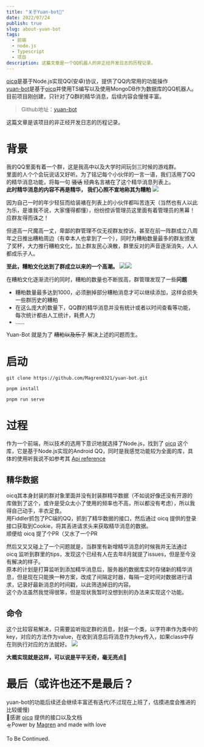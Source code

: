 ```yaml
---
title: "关于Yuan-bot🤖"
date: 2022/07/24
publish: true
slug: about-yuan-bot
tags:
  - 前端
  - node.js
  - Typescript
  - 项目
description: 这篇文章是一个QQ机器人的非正经开发日志的历程记录。
---
```


[oicq](https://github.com/takayama-lily/oicq)是基于Node.js实现QQ(安卓)协议，提供了QQ内常用的功能操作  
[yuan-bot](https://github.com/Magren0321/yuan-bot)是基于[oicq](https://github.com/takayama-lily/oicq)并使用TS编写以及使用MongoDB作为数据库的QQ机器人。目前项目刚创建，只针对了Q群的精华消息，后续内容会慢慢丰富。

> Github地址：[yuan-bot](https://github.com/Magren0321/yuan-bot)

这篇文章是该项目的非正经开发日志的历程记录。


# 背景
我的QQ里面有着一个群，这是我高中以及大学时间玩剑三时候的游戏群。  
里面的人个个会玩说话又好听。为了铭记每个小伙伴的一言一语，我们活用了QQ的精华消息功能，将每一句 <del>骚话</del> 经典名言裱在了这个精华消息列表上。  
**此时精华消息的内容不再是精华， 我们心照不宣地称其为糟粕**
![](/postImg/about-yuan-bot/message.png) 

因为自己一时的年少轻狂而给装裱在列表上的小伙伴都叫苦连天（当然也有人以此为乐，是谁我不说，大家懂得都懂），纷纷控诉管理员这里面有着管理员的黑幕！应群友得而诛之！  

但道高一尺魔高一丈，卑鄙的群管理不仅无视群友控诉，甚至在前一阵群成立八周年之日推出糟粕周边（有幸本人也拿到了一个），同时为糟粕数量最多的群友颁发了奖杯，大力推行糟粕文化，加上群友民心涣散，群里反对的声音逐渐消失，人人都成乐子人。  

**至此，糟粕文化达到了群成立以来的一个高潮。**
![](/postImg/about-yuan-bot/bag.jpg)![](/postImg/about-yuan-bot/medal.jpg)

在糟粕文化逐渐流行的同时，糟粕的数量也不断拔高，群管理发现了一些**问题**  

+ 糟粕数量最多达到1000，必须删掉部分糟粕消息才可以继续添加，这样会损失一些群历史的糟粕  
+ 在这么庞大的数量下，QQ群的精华消息并没有统计或者以时间查看等功能，每次统计都由人工统计，耗费人力  
+ ……

Yuan-Bot 就是为了 <del>糟粕以及乐子</del> 解决上述的问题而生。

# 启动
```
git clone https://github.com/Magren0321/yuan-bot.git

pnpm install

pnpm run serve
```

# 过程
作为一个前端，所以技术的选用下意识地就选择了Node.js，找到了 [oicq](https://github.com/takayama-lily/oicq) 这个库，它是基于Node.js实现的Android QQ，同时是我感觉功能较为全面的库，具体的使用听我说不如参考其 [Api reference](https://github.com/takayama-lily/oicq#api-reference)  

## 精华数据
oicq其本身封装的群对象里面并没有封装群精华数据（不如说好像还没有开源的库做到了这个，或许是受众太小了使用的频率也不高，所以都没有考虑），所以我得自己动手，丰衣足食。  
用Fiddler抓包了PC端的QQ，抓到了精华数据的接口，然后通过 oicq 提供的登录接口获取到Cookie，将其丢进请求头来获取精华消息的数据。  
顺便给 oicq 提了个PR（又水了一个PR

然后又又又碰上了一个问题就是，当群里有新增精华消息的时候我并无法通过 oicq 监听到群里的tips，发现这个已经有人在去年8月就提了issues，但是至今没有解决的样子。  
原本的计划是打算监听到添加精华消息后，服务器的数据库实时存储新的精华消息，但是现在只能换一种方案，改成了间隔定时器，每隔一定时间对数据进行请求，记录好最新消息的时间戳，以此筛选掉旧的内容。  
这个办法虽然我觉得很笨，但是现状我暂时没想到别的办法来实现这个功能。

## 命令
这个比较容易解决，只需要监听指定群的消息，封装一个类，以字符串作为类中的key，对应的方法作为value，在收到消息后将消息作为key传入，如果class中存在则执行对应的方法就好。
![](/postImg/about-yuan-bot/image.jpg)


**大概实现就是这样，可以说是平平无奇，毫无亮点🤡**

# 最后（或许也还不是最后？
yuan-bot的功能后续还会继续丰富还有迭代(不过现在上班了，估摸进度会推进的比较缓慢)  
🙏感谢 [oicq](https://github.com/takayama-lily/oicq) 提供的接口以及文档  
🛸Power by [Magren](https://github.com/Magren0321) and made with love 

To Be Continued.
